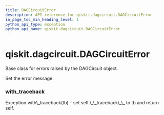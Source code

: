 ```yaml
---
title: DAGCircuitError
description: API reference for qiskit.dagcircuit.DAGCircuitError
in_page_toc_min_heading_level: 1
python_api_type: exception
python_api_name: qiskit.dagcircuit.DAGCircuitError
---
```


<span id="qiskit-dagcircuit-dagcircuiterror" />

# qiskit.dagcircuit.DAGCircuitError

<Class id="qiskit.dagcircuit.DAGCircuitError" github="https://github.com/qiskit/qiskit/tree/stable/0.16/qiskit/dagcircuit/exceptions.py" signature="DAGCircuitError(*msg)">
  Base class for errors raised by the DAGCircuit object.

  Set the error message.

  ### with\_traceback

  <Function id="qiskit.dagcircuit.DAGCircuitError.with_traceback" name="with_traceback" signature="with_traceback()">
    Exception.with\_traceback(tb) – set self.\_\_traceback\_\_ to tb and return self.
  </Function>
</Class>

